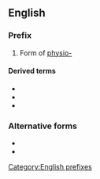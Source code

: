 ==English==

===Prefix===
{{head|en|prefixes}}

# Form of [[physio-]]

====Derived terms====
* {{l|en|physiognomy}}
* {{l|en|physiography}}
* {{l|en|physiotherapy}}

===Alternative forms===
* {{l|en|phys-}}
* {{l|en|physio-}}

[[Category:English prefixes]]